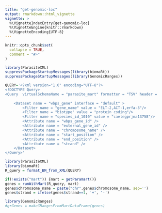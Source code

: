 ```yaml
---
title: "get-genomic-loc"
output: rmarkdown::html_vignette
vignette: >
  %\VignetteIndexEntry{get-genomic-loc}
  %\VignetteEngine{knitr::rmarkdown}
  %\VignetteEncoding{UTF-8}
---
```


```r
knitr::opts_chunk$set(
  collapse = TRUE,
  comment = "#>"
)
```

```r
library(ParasiteXML)
suppressPackageStartupMessages(library(biomaRt))
suppressPackageStartupMessages(library(GenomicRanges))
```


```r
QUERY='<?xml version="1.0" encoding="UTF-8"?>
<!DOCTYPE Query>
<Query  virtualSchemaName = "parasite_mart" formatter = "TSV" header = "0" uniqueRows = "0" count = "" datasetConfigVersion = "0.6" >
			
	<Dataset name = "wbps_gene" interface = "default" >
		<Filter name = "gene_name" value = "ELT-2,ACT-1,erfa-3"/>
		<Filter name = "biotype" value = "protein_coding"/>
		<Filter name = "species_id_1010" value = "caelegprjna13758"/>
		<Attribute name = "wbps_gene_id" />
		<Attribute name = "external_gene_id" />
		<Attribute name = "chromosome_name" />
		<Attribute name = "start_position" />
		<Attribute name = "end_position" />
		<Attribute name = "strand" />
	</Dataset>
</Query>'

library(ParasiteXML)
library(biomaRt)
R_query = format_BM_from_XML(QUERY)

if(!exists("mart")) {mart = getParamart()}
genes = runWithMart(R_query, mart)
genes$chromosome_name = paste("chr",genes$chromosome_name, sep='')
genes$strand = ifelse(genes$strand==1, '+', '-')

library(GenomicRanges)
#grGenes = makeGRangesFromMartDataFrame(genes)
          
```
